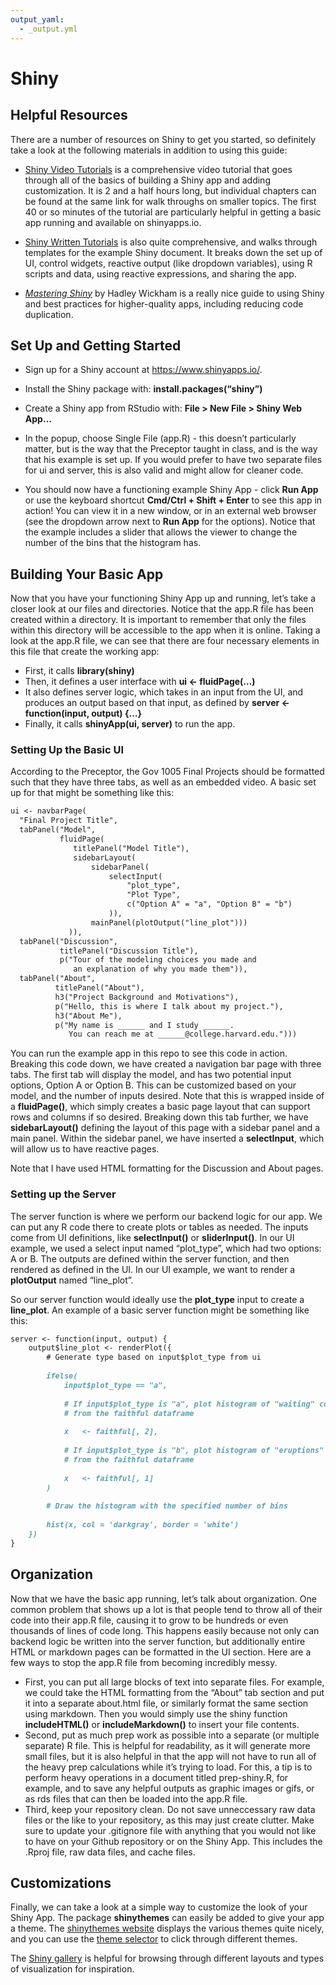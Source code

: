 ```yaml
---
output_yaml:
  - _output.yml
---
```


# Shiny {-}

<!-- Advanced students should combine simply Shiny with a package, as in [Shiny Apps as Packages](https://rtask.thinkr.fr/blog/building-a-shiny-app-as-a-package/). -->

<!-- Might also make more use of Mastery Shiny. Build this appendix around that book. -->

## Helpful Resources

There are a number of resources on Shiny to get you started, so definitely take a look at the following materials in addition to using this guide:

- [Shiny Video Tutorials](https://shiny.rstudio.com/tutorial/) is a comprehensive video tutorial that goes through all of the basics of building a Shiny app and adding customization. It is 2 and a half hours long, but individual chapters can be found at the same link for walk throughs on smaller topics. The first 40 or so minutes of the tutorial are particularly helpful in getting a basic app running and available on shinyapps.io. 
  
- [Shiny Written Tutorials](https://shiny.rstudio.com/tutorial/written-tutorial/lesson1/) is also quite comprehensive, and walks through templates for the example Shiny document. It breaks down the set up of UI, control widgets, reactive output (like dropdown variables), using R scripts and data, using reactive expressions, and sharing the app.
  
- [*Mastering Shiny*](https://mastering-shiny.org/) by Hadley Wickham is a really nice guide to using Shiny and best practices for higher-quality apps, including reducing code duplication.


## Set Up and Getting Started

- Sign up for a Shiny account at [https://www.shinyapps.io/](https://www.shinyapps.io/).
  
- Install the Shiny package with: **install.packages("shiny")**
  
- Create a Shiny app from RStudio with: **File > New File > Shiny Web App...**
  
- In the popup, choose Single File (app.R) - this doesn't particularly matter, but is the way that the Preceptor taught in class, and is the way that his example is set up. If you would prefer to have two separate files for ui and server, this is also valid and might allow for cleaner code. 
  
- You should now have a functioning example Shiny App - click **Run App** or use the keyboard shortcut **Cmd/Ctrl + Shift + Enter** to see this app in action! You can view it in a new window, or in an external web browser (see the dropdown arrow next to **Run App** for the options). Notice that the example includes a slider that allows the viewer to change the number of the bins that the histogram has.

## Building Your Basic App

Now that you have your functioning Shiny App up and running, let's take a closer look at our files and directories. Notice that the app.R file has been created within a directory. It is important to remember that only the files within this directory will be accessible to the app when it is online. Taking a look at the app.R file, we can see that there are four necessary elements in this file that create the working app:


- First, it calls **library(shiny)**
- Then, it defines a user interface with **ui <- fluidPage(...)**
- It also defines server logic, which takes in an input from the UI, and produces an output based on that input, as defined by **server <- function(input, output) \{...\}**
- Finally, it calls **shinyApp(ui, server)** to run the app.


### Setting Up the Basic UI

According to the Preceptor, the Gov 1005 Final Projects should be formatted such that they have three tabs, as well as an embedded video. A basic set up for that might be something like this:
````markdown
ui <- navbarPage(
  "Final Project Title",
  tabPanel("Model",
           fluidPage(
              titlePanel("Model Title"),
              sidebarLayout(
                  sidebarPanel(
                      selectInput(
                          "plot_type",
                          "Plot Type",
                          c("Option A" = "a", "Option B" = "b")
                      )),
                  mainPanel(plotOutput("line_plot")))
             )),
  tabPanel("Discussion",
           titlePanel("Discussion Title"),
           p("Tour of the modeling choices you made and 
              an explanation of why you made them")),
  tabPanel("About", 
          titlePanel("About"),
          h3("Project Background and Motivations"),
          p("Hello, this is where I talk about my project."),
          h3("About Me"),
          p("My name is ______ and I study ______. 
             You can reach me at ______@college.harvard.edu.")))
````

You can run the example app in this repo to see this code in action. Breaking this code down, we have created a navigation bar page with three tabs. The first tab will display the model, and has two potential input options, Option A or Option B. This can be customized based on your model, and the number of inputs desired. Note that this is wrapped inside of a **fluidPage()**, which simply creates a basic page layout that can support rows and columns if so desired. Breaking down this tab further, we have **sidebarLayout()** defining the layout of this page with a sidebar panel and a main panel. Within the sidebar panel, we have inserted a **selectInput**, which will allow us to have reactive pages.

Note that I have used HTML formatting for the Discussion and About pages.

### Setting up the Server

The server function is where we perform our backend logic for our app. We can put any R code there to create plots or tables as needed. The inputs come from UI definitions, like **selectInput()** or **sliderInput()**. In our UI example, we used a select input named "plot_type", which had two options: A or B. The outputs are defined within the server function, and then rendered as defined in the UI. In our UI example, we want to render a **plotOutput** named "line_plot".

So our server function would ideally use the **plot_type** input to create a **line_plot**. An example of a basic server function might be something like this:

````markdown
server <- function(input, output) {
    output$line_plot <- renderPlot({
        # Generate type based on input$plot_type from ui
        
        ifelse(
            input$plot_type == "a",
            
            # If input$plot_type is "a", plot histogram of "waiting" column 
            # from the faithful dataframe
            
            x   <- faithful[, 2],
            
            # If input$plot_type is "b", plot histogram of "eruptions" column
            # from the faithful dataframe
            
            x   <- faithful[, 1]
        )
        
        # Draw the histogram with the specified number of bins
        
        hist(x, col = 'darkgray', border = 'white')
    })
}
````

## Organization
Now that we have the basic app running, let's talk about organization. One common problem that shows up a lot is that people tend to throw all of their code into their app.R file, causing it to grow to be hundreds or even thousands of lines of code long. This happens easily because not only can backend logic be written into the server function, but additionally entire HTML or markdown pages can be formatted in the UI section. Here are a few ways to stop the app.R file from becoming incredibly messy.

- First, you can put all large blocks of text into separate files. For example, we could take the HTML formatting from the "About" tab section and put it into a separate about.html file, or similarly format the same section using markdown. Then you would simply use the shiny function **includeHTML()** or **includeMarkdown()** to insert your file contents. 
- Second, put as much prep work as possible into a separate (or multiple separate) R file. This is helpful for readability, as it will generate more small files, but it is also helpful in that the app will not have to run all of the heavy prep calculations while it's trying to load. For this, a tip is to perform heavy operations in a document titled prep-shiny.R, for example, and to save any helpful outputs as graphic images or gifs, or as rds files that can then be loaded into the app.R file. 
- Third, keep your repository clean. Do not save unneccessary raw data files or the like to your repository, as this may just create clutter. Make sure to update your .gitignore file with anything that you would not like to have on your Github repository or on the Shiny App. This includes the .Rproj file, raw data files, and cache files.


## Customizations

Finally, we can take a look at a simple way to customize the look of your Shiny App. The package **shinythemes** can easily be added to give your app a theme. The [shinythemes website](http://rstudio.github.io/shinythemes/) displays the various themes quite nicely, and you can use the [theme selector](https://shiny.rstudio.com/gallery/shiny-theme-selector.html) to click through different themes.

The [Shiny gallery](https://shiny.rstudio.com/gallery/) is helpful for browsing through different layouts and types of visualization for inspiration.
